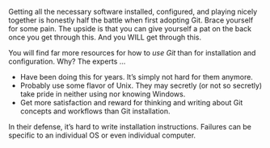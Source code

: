 Getting all the necessary software installed, configured, and playing nicely together is honestly half the battle when first adopting Git. Brace yourself for some pain. The upside is that you can give yourself a pat on the back once you get through this. And you WILL get through this.

You will find far more resources for how to *use Git* than for installation and configuration. Why? The experts ...

- Have been doing this for years. It's simply not hard for them anymore.
- Probably use some flavor of Unix. They may secretly (or not so secretly) take pride in neither using nor knowing Windows.
- Get more satisfaction and reward for thinking and writing about Git concepts and workflows than Git installation.

In their defense, it's hard to write installation instructions. Failures can be specific to an individual OS or even individual computer.
